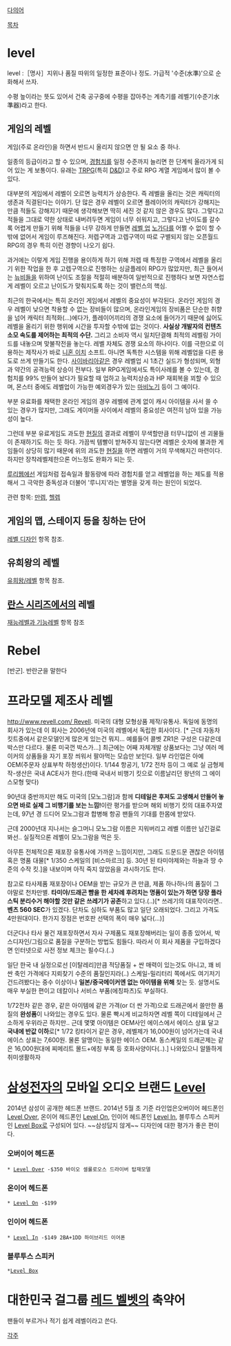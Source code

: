 [[다의어]]

[[목차]]

= level =
level :［명사］지위나 품질 따위의 일정한 표준이나 정도. 가급적 '수준(水準)'으로 순화해서 쓰자. 

수평 높이라는 뜻도 있어서 건축 공구중에 수평을 잡아주는 계측기를 레벨기(수준기水準器)라고 한다.

== 게임의 레벨 ==
게임(주로 온라인)을 하면서 반드시 올리지 않으면 안 될 요소 중 하나.

일종의 등급이라고 할 수 있으며, [[경험치]]를 일정 수준까지 늘리면 한 단계씩 올라가게 되어 있는 게 보통이다. 유래는 [[TRPG]](특히 [[D&D]])고 주로 RPG 계열 게임에서 많이 볼 수 있다.

대부분의 게임에서 레벨이 오르면 능력치가 상승한다. 즉 레벨을 올리는 것은 캐릭터의 생존과 직결된다는 이야기. 단 많은 경우 레벨이 오르면 플레이어의 캐릭터가 강해지는 만큼 적들도 강해지기 때문에 생각해보면 딱히 세진 것 같지 않은 경우도 많다. 그렇다고 적들을 그대로 약한 상태로 내버려두면 게임이 너무 쉬워지고, 그렇다고 난이도를 갈수록 어렵게 만들기 위해 적들을 너무 강하게 만들면 [[레벨 업]] [[노가다]]를 어쩔 수 없이 할 수밖에 없어서 게임이 루즈해진다. 저렙구역과 고렙구역이 따로 구별되지 않는 오픈월드 RPG의 경우 특히 이런 경향이 나오기 쉽다.

과거에는 이렇게 게임 진행을 용이하게 하기 위해 저렙 때 특정한 구역에서 레벨을 올리기 위한 작업을 한 후 고렙구역으로 진행하는 싱글플레이 RPG가 많았지만, 최근 들어서는 [[뉴비]]들을 위하여 난이도 조절을 적절히 배분하여 일반적으로 진행하다 보면 자연스럽게 레벨이 오르고 난이도가 맞춰지도록 하는 것이 밸런스의 핵심.

최근의 한국에서는 특히 온라인 게임에서 레벨의 중요성이 부각된다. 온라인 게임의 경우 레벨이 낮으면 착용할 수 없는 장비들이 많으며, 온라인게임의 장비품은 단순한 취향을 넘어 캐릭터 최적화(…)에다가, 플레이어끼리의 경쟁 요소에 들어가기 때문에 싫어도 레벨을 올리기 위한 행위에 시간을 투자할 수밖에 없는 것이다. '''사실상 개발자의 컨텐츠 소모 속도를 제어하는 최적의 수단.''' 그리고 소비자 역시 일치단결해 최적의 레벨링 가이드를 내놓으며 맞불작전을 놓는다. 레벨 자체도 경쟁 요소의 하나이다. 이를 극한으로 이용하는 제작사가 바로 [[니혼 이치]] 소프트. 아니면 독특한 시스템을 위해 레벨업을 다른 용도로 쓰게 만들기도 한다. [[사이바리아]]같은 경우 레벨업 시 1초간 실드가 형성되며, 외형과 약간의 공격능력 상승이 전부다. 일부 RPG게임에서도 특이사례를 볼 수 있는데, 경험치를 99% 만들어 놨다가 필요할 때 업하고 능력치상승과 HP 재회복을 꾀할 수 있으며, 몬스터 중에도 레벨업이 가능한 예외경우가 있는 [[마비노기]] 등이 그 예이다.

부분 유료화를 채택한 온라인 게임의 경우 레벨에 관계 없이 캐시 아이템을 사서 쓸 수 있는 경우가 많지만, 그래도 게이머들 사이에서 레벨의 중요성은 여전히 남아 있을 가능성이 높다.

그런데 부분 유료게임도 과도한 [[현질]]의 결과로 레벨이 무색할만큼 터무니없이 센 괴물들이 존재하기도 하는 듯 하다. 가끔씩 템빨이 받쳐주지 않는다면 레벨은 숫자에 불과한 게임들이 상당히 많기 때문에 위의 과도한 [[현질]]을 하면 레벨이 거의 무색해지긴 마련이다. 하지만 장착레벨제한으론 어느정도 완화가 되는 듯.

[[루리웹]]에선 게임처럼 접속일과 활동량에 따라 경험치를 얻고 레벨업을 하는 제도를 적용해서 그 극악한 중독성과 더불어 '루니지'라는 별명을 갖게 하는 원인이 되었다.

관련 항목: [[만렙]], [[헬렙]]

== 게임의 맵, 스테이지 등을 칭하는 단어 ==
[[레벨 디자인]] 항목 참조.

== 유희왕의 레벨 ==
[[유희왕/레벨]] 항목 참조.

== [[란스 시리즈]]에서의 레벨 ==
[[재능레벨과 기능레벨]] 항목 참조

= Rebel =
[반군]. 반란군을 말한다

= 프라모델 제조사 레벨 =
[[http://www.revell.com/ Revell]]. 미국의 대형 모형상품 제작/유통사. 독일에 동명의 회사가 있는데 이 회사는 2006년에 미국의 레벨에서 독립한 회사이다. [* 근데 자동차 킷트중에서 같은모델인게 많은게 있는건 뭐지... 예를들어 콜벳 ZR1은 구성은 다같은데 박스만 다르다. 물론 미국껀 박스가...] 최근에는 어째 자체개발 상품보다는 그냥 여러 메이커의 상품들을 자기 포장 씌워서 팔아먹는 모습만 보인다. 일부 라인업은 아예 OEM(주문자 상표부착 하청생산)이다. 1/144 항공기, 1/72 전차 등이 그 예로 실 금형제작-생산은 국내 ACE사가 한다.(한때 국내서 비행기 킷으로 이름날리던 왕년의 그 에이스모형 맞다)

90년대 중반까지만 해도 미국의 [모노그람]과 함께 '''디테일은 후져도 고생해서 만들어 놓으면 바로 실제 그 비행기를 보는 느낌!'''이란 평가를 받으며 해외 비행기 킷의 대표주자였는데, 97년 경 드디어 모노그람과 합병해 항공 팬들의 기대를 한몸에 받았다. 

근데 2000년대 지나서는 슬그머니 모노그람 이름은 지워버리고 레벨 이름만 남긴걸로 봐선.. 실질적으론 레벨이 모노그람을 먹은 듯.

아무튼 전체적으론 재포장 유통사에 가까운 느낌이지만, 그래도 드문드문 괜찮은 아이템 혹은 명품 대물[* 1/350 스케일의 [비스마르크] 등. 30년 된 타미야제와는 하늘과 땅 수준의 수작 킷.]을 내보이며 아직 죽지 않았음을 과시하기도 한다.


참고로 타사제품 재포장이나 OEM을 받는 규모가 큰 만큼, 제품 하나하나의 품질이 그야말로 천차만별. '''타미야/드래곤 뺨을 한 세차례 후려치는 명품이 있는가 하면 당장 플라스틱 분리수거 해야할 것만 같은 쓰레기가 공존'''하고 있다.(..)[* 쓰레기의 대표작이라면.. '''벤츠 560 SEC'''가 있겠다. 단차도 심하도 부품도 많고 일단 오래되었다. 그리고 가격도 4만원대이다. 한가지 장점은 번호판 선택의 폭이 매우 넓다(...)]

더군다나 타사 물건 재포장하면서 자사 구제품도 재포장해버리는 일이 종종 있어서, 박스디자인/그림으로 품질을 구분하는 방법도 힘들다. 따라서 이 회사 제품을 구입하겠다면 인터넷으로 사전 정보 체크는 필수다.(..)

일단 한국 내 실정으로선 [이탈레리]만큼 적당품질 + 싼 매력이 있는것도 아니고, 꽤 비싼 축인 가격에다 지뢰찾기 수준의 품질인지라(..) 스케일-밀리터리 쪽에서도 여기저기 건드려봤다는 중수 이상이나 '''일본/중국메이커엔 없는 아이템을 위해''' 찾는 듯. 설명서도 매우 부실한 편이고 데칼이나 서비스 부품(에칭파츠)도 부실하다.

1/72전차 같은 경우, 같은 아이템에 같은 가격(or 더 싼 가격)으로 드래곤에서 쓸만한 품질의 '''완성품'''이 나와있는 경우도 있다. 물론 빡시게 비교하자면 레벨 쪽이 디테일에서 근소하게 우위라곤 하지만.. 근데 몇몇 아이템은 OEM사인 에이스에서 에이스 상표 달고 '''국내에 반값 이하'''로[* 1/72 킹타이거 같은 경우, 레벨제가 16,000원이 넘어가는데 국내 에이스 상표는 7,600원. 물론 알맹이는 동일한 에이스 OEM. 동스케일의 드래곤제는 같은 16,000원대에 찌메리트 몰드+에칭 부록 등 호화사양이다(..).] 나와있으니 알뜰하게 취미생활하자


= [[삼성전자]]의 모바일 오디오 브랜드 [[Level]] =
2014년 삼성이 공개한 헤드폰 브랜드. 2014년 5월 초 기준 라인업은오버이어 헤드폰인 [[Level Over]], 온이어 헤드폰인 [[Level On]], 인이어 헤드폰인 [[Level In]], 블루투스 스피커인 [[Level Box]]로 구성되어 있다. ~~삼성답지 않게~~ 디자인에 대한 평가가 좋은 편이다.

=== 오버이어 헤드폰 ===
 * [[Level Over]] -$350 바이오 셀룰로오스 드라이버 탑재모델
=== 온이어 헤드폰 ===
 * [[Level On]] -$199
 
=== 인이어 헤드폰 ===
 * [[Level In]] -$149 2BA+1DD 하이브리드 이어폰

=== 블루투스 스피커 ===
 *[[Level Box]] 

= 대한민국 걸그룹 [[레드 벨벳]]의 축약어 =
팬들이 부르거나 적기 쉽게 레벨이라고 쓴다.

[[각주]]
